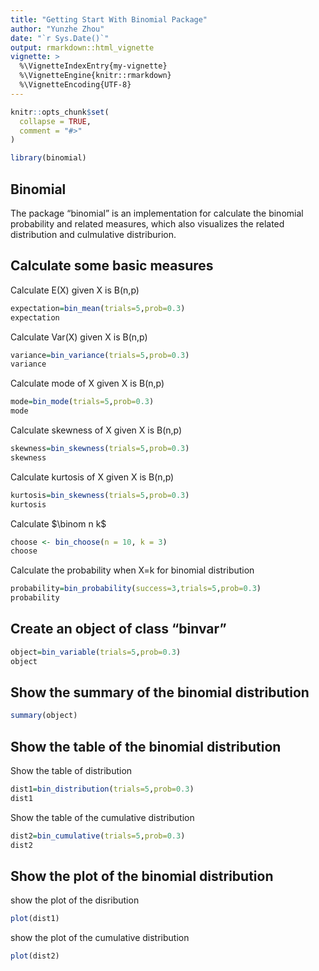 ```yaml
---
title: "Getting Start With Binomial Package"
author: "Yunzhe Zhou"
date: "`r Sys.Date()`"
output: rmarkdown::html_vignette
vignette: >
  %\VignetteIndexEntry{my-vignette}
  %\VignetteEngine{knitr::rmarkdown}
  %\VignetteEncoding{UTF-8}
---
```


```r
knitr::opts_chunk$set(
  collapse = TRUE,
  comment = "#>"
)
```

```r
library(binomial)
```


## Binomial

The package "binomial" is an implementation for calculate the binomial probability and related measures, which also visualizes the related distribution and culmulative distriburion.


## Calculate some basic measures

Calculate E(X) given X is B(n,p)

```r
expectation=bin_mean(trials=5,prob=0.3)
expectation
```

Calculate Var(X) given X is B(n,p)

```r
variance=bin_variance(trials=5,prob=0.3)
variance
```

Calculate mode of X given X is B(n,p)

```r
mode=bin_mode(trials=5,prob=0.3)
mode
```

Calculate skewness of X given X is B(n,p)

```r
skewness=bin_skewness(trials=5,prob=0.3)
skewness
```

Calculate kurtosis of X given X is B(n,p)

```r
kurtosis=bin_skewness(trials=5,prob=0.3)
kurtosis
```


Calculate $\binom n k$

```r
choose <- bin_choose(n = 10, k = 3)
choose
```


Calculate the probability when X=k for binomial distribution

```r
probability=bin_probability(success=3,trials=5,prob=0.3)
probability
```


## Create an object of class "binvar"

```r
object=bin_variable(trials=5,prob=0.3)
object
```

## Show the summary of the binomial distribution

```r
summary(object)
```


## Show the table of the binomial distribution

Show the table of distribution

```r
dist1=bin_distribution(trials=5,prob=0.3)
dist1
```


Show the table of the cumulative distribution

```r
dist2=bin_cumulative(trials=5,prob=0.3)
dist2
```

## Show the plot of the binomial distribution

show the plot of the disribution

```r
plot(dist1)
```

show the plot of the cumulative distribution

```r
plot(dist2)
```


